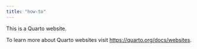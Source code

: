 ```yaml
---
title: "how-to"
---
```


This is a Quarto website.

To learn more about Quarto websites visit <https://quarto.org/docs/websites>.
